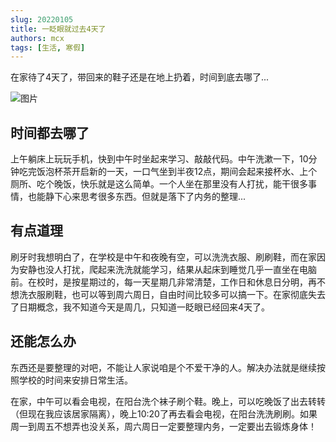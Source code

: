 ```yaml
---
slug: 20220105
title: 一眨眼就过去4天了
authors: mcx
tags: [生活, 寒假]
---
```


在家待了4天了，带回来的鞋子还是在地上扔着，时间到底去哪了...

<p align="left">
  <img src={require("./../static/img/essay/2022-01-06-1.webp").default} alt="图片"/>
</p>

## 时间都去哪了
上午躺床上玩玩手机，快到中午时坐起来学习、敲敲代码。中午洗漱一下，10分钟吃完饭泡杯茶开启新的一天，一口气坐到半夜12点，期间会起来接杯水、上个厕所、吃个晚饭，快乐就是这么简单。一个人坐在那里没有人打扰，能干很多事情，也能静下心来思考很多东西。但就是落下了内务的整理...

<!--truncate-->

## 有点道理
刷牙时我想明白了，在学校是中午和夜晚有空，可以洗洗衣服、刷刷鞋，而在家因为安静也没人打扰，爬起来洗洗就能学习，结果从起床到睡觉几乎一直坐在电脑前。在校时，是按星期过的，每一天星期几非常清楚，工作日和休息日分明，再不想洗衣服刷鞋，也可以等到周六周日，自由时间比较多可以搞一下。在家彻底失去了日期概念，我不知道今天是周几，只知道一眨眼已经回来4天了。

## 还能怎么办
东西还是要整理的对吧，不能让人家说咱是个不爱干净的人。解决办法就是继续按照学校的时间来安排日常生活。

在家，中午可以看会电视，在阳台洗个袜子刷个鞋。晚上，可以吃晚饭了出去转转（但现在我应该居家隔离），晚上10:20了再去看会电视，在阳台洗洗刷刷。如果周一到周五不想弄也没关系，周六周日一定要整理内务，一定要出去锻炼身体！
